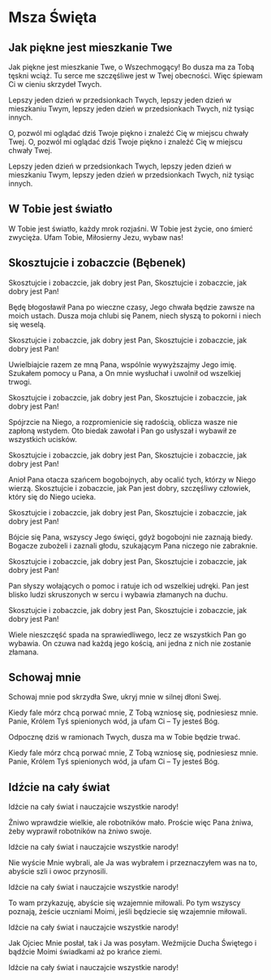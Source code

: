 
# Msza Święta

## Jak piękne jest mieszkanie Twe
<Lyrics>

Jak piękne jest mieszkanie Twe,
o Wszechmogący!
Bo dusza ma za Tobą tęskni wciąż.
Tu serce me szczęśliwe jest w Twej obecności.
Więc śpiewam Ci
w cieniu skrzydeł Twych.

Lepszy jeden dzień
w przedsionkach Twych,
lepszy jeden dzień
w mieszkaniu Twym,
lepszy jeden dzień
w przedsionkach Twych,
niż tysiąc innych.

O, pozwól mi oglądać dziś Twoje piękno
i znaleźć Cię w miejscu chwały Twej.
O, pozwól mi oglądać dziś Twoje piękno
i znaleźć Cię w miejscu chwały Twej.

Lepszy jeden dzień
w przedsionkach Twych,
lepszy jeden dzień
w mieszkaniu Twym,
lepszy jeden dzień
w przedsionkach Twych,
niż tysiąc innych.

</Lyrics>

## W Tobie jest światło
<Lyrics>

W Tobie jest światło, każdy mrok rozjaśni.
W Tobie jest życie, ono śmierć zwycięża.
Ufam Tobie, Miłosierny
Jezu, wybaw nas!

</Lyrics>

## Skosztujcie i zobaczcie (Bębenek)
<Lyrics>

Skosztujcie i zobaczcie, jak dobry jest Pan,
Skosztujcie i zobaczcie, jak dobry jest Pan!

Będę błogosławił Pana po wieczne czasy,
Jego chwała będzie zawsze na moich ustach.
Dusza moja chlubi się Panem,
niech słyszą to pokorni i niech się weselą.

Skosztujcie i zobaczcie, jak dobry jest Pan,
Skosztujcie i zobaczcie, jak dobry jest Pan!

Uwielbiajcie razem ze mną Pana,
wspólnie wywyższajmy Jego imię.
Szukałem pomocy u Pana, a On mnie wysłuchał
i uwolnił od wszelkiej trwogi.

Skosztujcie i zobaczcie, jak dobry jest Pan,
Skosztujcie i zobaczcie, jak dobry jest Pan!

Spójrzcie na Niego, a rozpromienicie się radością,
oblicza wasze nie zapłoną wstydem.
Oto biedak zawołał i Pan go usłyszał
i wybawił ze wszystkich ucisków.

Skosztujcie i zobaczcie, jak dobry jest Pan,
Skosztujcie i zobaczcie, jak dobry jest Pan!

Anioł Pana otacza szańcem bogobojnych,
aby ocalić tych, którzy w Niego wierzą.
Skosztujcie i zobaczcie, jak Pan jest dobry,
szczęśliwy człowiek, który się do Niego ucieka.

Skosztujcie i zobaczcie, jak dobry jest Pan,
Skosztujcie i zobaczcie, jak dobry jest Pan!

Bójcie się Pana, wszyscy Jego święci,
gdyż bogobojni nie zaznają biedy.
Bogacze zubożeli i zaznali głodu,
szukającym Pana niczego nie zabraknie.

Skosztujcie i zobaczcie, jak dobry jest Pan,
Skosztujcie i zobaczcie, jak dobry jest Pan!

Pan słyszy wołających o pomoc
i ratuje ich od wszelkiej udręki.
Pan jest blisko ludzi skruszonych w sercu
i wybawia złamanych na duchu.

Skosztujcie i zobaczcie, jak dobry jest Pan,
Skosztujcie i zobaczcie, jak dobry jest Pan!

Wiele nieszczęść spada na sprawiedliwego,
lecz ze wszystkich Pan go wybawia.
On czuwa nad każdą jego kością,
ani jedna z nich nie zostanie złamana.

</Lyrics>

## Schowaj mnie
<Lyrics>

Schowaj mnie pod skrzydła Swe,
ukryj mnie w silnej dłoni Swej.

Kiedy fale mórz chcą porwać mnie,
Z Tobą wzniosę się, podniesiesz mnie.
Panie, Królem Tyś spienionych wód,
ja ufam Ci – Ty jesteś Bóg.

Odpocznę dziś w ramionach Twych,
dusza ma w Tobie będzie trwać.

Kiedy fale mórz chcą porwać mnie,
Z Tobą wzniosę się, podniesiesz mnie.
Panie, Królem Tyś spienionych wód,
ja ufam Ci – Ty jesteś Bóg.

</Lyrics>

## Idźcie na cały świat
<Lyrics>

Idźcie na cały świat
i nauczajcie wszystkie narody!

Żniwo wprawdzie wielkie,
ale robotników mało.
Proście więc Pana żniwa,
żeby wyprawił robotników na żniwo swoje.

Idźcie na cały świat
i nauczajcie wszystkie narody!

Nie wyście Mnie wybrali,
ale Ja was wybrałem
i przeznaczyłem was na to,
abyście szli i owoc przynosili.

Idźcie na cały świat
i nauczajcie wszystkie narody!

To wam przykazuję,
abyście się wzajemnie miłowali.
Po tym wszyscy poznają,
żeście uczniami Moimi,
jeśli będziecie się wzajemnie miłowali.

Idźcie na cały świat
i nauczajcie wszystkie narody!

Jak Ojciec Mnie posłał,
tak i Ja was posyłam.
Weźmijcie Ducha Świętego
i bądźcie Moimi świadkami aż po krańce ziemi.

Idźcie na cały świat
i nauczajcie wszystkie narody!

</Lyrics>

